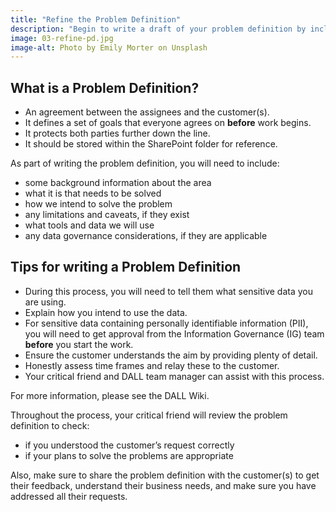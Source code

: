 ```yaml
---
title: "Refine the Problem Definition"
description: "Begin to write a draft of your problem definition by including a range of information about the problem."
image: 03-refine-pd.jpg
image-alt: Photo by Emily Morter on Unsplash
---
```


## What is a Problem Definition?
- An agreement between the assignees and the customer(s).
- It defines a set of goals that everyone agrees on **before** work begins.
- It protects both parties further down the line.
- It should be stored within the SharePoint folder for reference.

As part of writing the problem definition, you will need to include:

- some background information about the area
- what it is that needs to be solved
- how we intend to solve the problem
- any limitations and caveats, if they exist
- what tools and data we will use
- any data governance considerations, if they are applicable

## Tips for writing a Problem Definition
- During this process, you will need to tell them what sensitive data you are using.
- Explain how you intend to use the data.
- For sensitive data containing personally identifiable information (PII), you will need to get approval from the Information Governance (IG) team **before** you start the work.
- Ensure the customer understands the aim by providing plenty of detail.
- Honestly assess time frames and relay these to the customer.
- Your critical friend and DALL team manager can assist with this process.

For more information, please see the DALL Wiki.

Throughout the process, your critical friend will review the problem definition to check:

- if you understood the customer's request correctly
- if your plans to solve the problems are appropriate

Also, make sure to share the problem definition with the customer(s) to get their feedback, understand their business needs, and make sure you have addressed all their requests.
